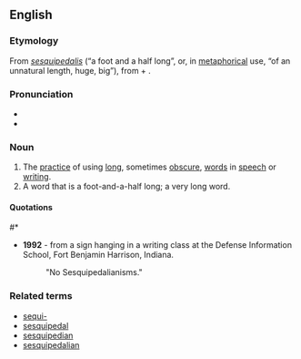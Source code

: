 ==English==

===Etymology===
From {{etyl|la}} ''[[sesquipedalis]]'' (“a foot and a half long”, or, in [[metaphorical]] use, “of an unnatural length, huge, big”), from {{term|sesqui||one and a half times as great}} + {{term|pedalis||foot}}.
<!--do we need to know this? (From ''A New and [[Copious]] [[Lexicon]] of the Latin [[Language]]'', Compiled Chiefly from the Magnum Totius Latinitatis Lexicon of Facciolati and Forcellini, and the [[German]] [[Works]] of Scheller and Luenemann'', edited by F. P. Leverett, Wilkins, Carter & Co., Boston, 1849.)-->

===Pronunciation===
* {{X-SAMPA|[%SEs.kwI.pE."dA5.i.An.Is'm]}}
* {{audio|en-us-sesquipedalianism.ogg|Audio (US)}}

===Noun===
{{en-noun}}

# The [[practice]] of using [[long]], sometimes [[obscure]], [[word]]s in [[speech]] or [[writing]].
# A word that is a foot-and-a-half long; a very long word.

====Quotations====
#*{{quote-book|year=1995|author=Michael Cart|title=From Romance to Realism|isbn=0060242892|page=257
|passage=His voice here is a marvelous juxtaposition of cool elegance, unaffected hipness, unabashed '''sesquipedalianism''' ("the rich bouquet of exuded sebaceousness") and swell conversational slang (...)}}

* '''1992''' - from a sign hanging in a writing class at the Defense Information School, Fort Benjamin Harrison, Indiana.
*: "No Sesquipedalianisms."

===Related terms===
* [[sequi-]]
* [[sesquipedal]]
* [[sesquipedian]]
* [[sesquipedalian]]